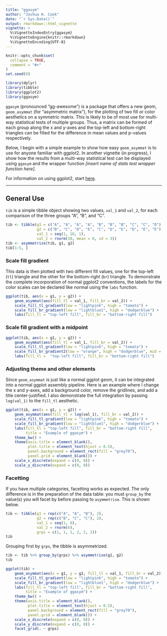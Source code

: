 ```yaml
---
title: "ggasym"
author: "Joshua H. Cook"
date: "`r Sys.Date()`"
output: rmarkdown::html_vignette
vignette: >
  %\VignetteIndexEntry{ggasym}
  %\VignetteEngine{knitr::rmarkdown}
  %\VignetteEncoding{UTF-8}
---
```


```r
knitr::opts_chunk$set(
  collapse = TRUE,
  comment = "#>"
)
set.seed(0)
```

```r
library(dplyr)
library(tibble)
library(ggplot2)
library(ggasym)
```

`ggasym` (pronounced "gg-awesome") is a package that offers a new geom, `geom_asymmat` (for "asymmetric matrix"), for the plotting of two fill or color aesthetics on a symmetric matrix. This is likely to be of most use for multi-way statistical tests of multiple groups. Thus, a matrix can be formed of each group along the x and y-axes and the top-left and bottom-right triangles can be filled for the difference in mean values and p-values respectively.

Below, I begin with a simple example to show how easy `geom_asymmat` is to use for anyone familiar with ggplot2. In another vignette (in progress), I show how the results from a multi-way statistical test can be displayed using `ggasym` and the wrapper function *[insert name of stats test wrapper function here]*.

For information on using ggplot2, start [here](https://ggplot2.tidyverse.org/index.html).

---

## General Use

`tib` is a simple tibble object showing two values, `val_1` and `val_2`, for each comparison of the three groups "A", "B", and "C".

```r
tib <- tibble(g1 = c("A", "A", "A", "A", "B", "B", "B", "C", "C", "D"),
              g2 = c("B", "C", "D", "E", "C", "D", "E", "D", "E", "E"),
              val_1 = seq(1, 10, 1),
              val_2 = rnorm(10, mean = 0, sd = 3))
tib <- asymmetrize(tib, g1, g2)
tib[1:5, ]
```

### Scale fill gradient

This data is then plotted with two different fill values, one for the top-left (`tl`) triangle and the other for the bottom-right (`br`) triangle. To demonstrate the complete incorporation of normal ggplot2 conventions, the labels for the color scales can be declared like normal using the `labs` function.

```r
ggplot(tib, aes(x = g1, y = g2)) +
    geom_asymmat(aes(fill_tl = val_1, fill_br = val_2)) +
    scale_fill_tl_gradient(low = "lightpink", high = "tomato") +
    scale_fill_br_gradient(low = "lightblue1", high = "dodgerblue") +
    labs(fill_tl = "top-left fill", fill_br = "bottom-right fill")
```

### Scale fill gradient with a midpoint

```r
ggplot(tib, aes(x = g1, y = g2)) +
    geom_asymmat(aes(fill_tl = val_1, fill_br = val_2)) +
    scale_fill_tl_gradient(low = "lightpink", high = "tomato") +
    scale_fill_br_gradient2(low = "orange", high = "dodgerblue", mid = "white") +
    labs(fill_tl =  "top-left fill", fill_br = "bottom-right fill")
```

### Adjusting theme and other elements

Since `geom_asymmat` is just like a normal ggplot geom, it can be integrated into a normal ggplot assembly pipeline. Here is an example where I change the x and y-axes, add a background color, remove the gridlines, and add a title center-justified. I also demonstrate the full integration by passing `log(val_1)` to the  `fill_tl` aesthetic.

```r
ggplot(tib, aes(x = g1, y = g2)) +
    geom_asymmat(aes(fill_tl = log(val_1), fill_br = val_2)) +
    scale_fill_tl_gradient(low = "lightpink", high = "tomato") +
    scale_fill_br_gradient(low = "lightblue1", high = "dodgerblue") +
    labs(fill_tl = "top-left fill", fill_br = "bottom-right fill",
         title = "Example of ggasym") +
    theme_bw() +
    theme(axis.title = element_blank(),
          plot.title = element_text(hjust = 0.5),
          panel.background = element_rect(fill = "grey70"),
          panel.grid = element_blank()) +
    scale_x_discrete(expand = c(0, 0)) +
    scale_y_discrete(expand = c(0, 0))
```

### Facetting

If you have multiple categories, facetting works as expected. The only difference is in the preparation of the data table: you must `group_by` the value(s) you will facet by before passing to `asymmetrise`. This is shown below.

```r
tib <- tibble(g1 = rep(c("A", "A", "B"), 2),
              g2 = rep(c("B", "C", "C"), 2),
              val_1 = seq(1, 6),
              val_2 = rnorm(6),
              grps = c(1, 1, 1, 2, 2, 2))
tib
```

Grouping first by `grps`, the tibble is asymmetrized.

```r
tib <- tib %>% group_by(grps) %>% asymmetrise(g1, g2)
tib
```


```r
ggplot(tib) +
    geom_asymmat(aes(x = g1, y = g2, fill_tl = val_1, fill_br = val_2)) +
    scale_fill_tl_gradient(low = "lightpink", high = "tomato") +
    scale_fill_br_gradient(low = "lightblue1", high = "dodgerblue") +
    labs(fill_tl = "top-left fill", fill_br = "bottom-right fill",
         title = "Example of ggasym") +
    theme_bw() +
    theme(axis.title = element_blank(),
          plot.title = element_text(hjust = 0.5),
          panel.background = element_rect(fill = "grey70"),
          panel.grid = element_blank()) +
    scale_x_discrete(expand = c(0, 0)) +
    scale_y_discrete(expand = c(0, 0)) +
    facet_grid(. ~ grps)
```

